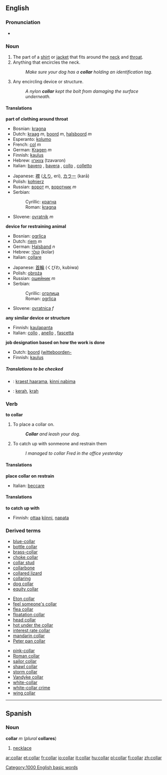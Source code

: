 {{wikipedia}}
==English==

===Pronunciation===
*{{audio|en-us-collar.ogg|Audio (US)}}

===Noun===
{{en-noun-reg}}

# The part of a [[shirt]] or [[jacket]] that fits around the [[neck]] and [[throat]].
# Anything that encircles the neck.
#:''Make sure your dog has a '''collar''' holding an identification tag.''
# Any encircling device or structure.
#:''A nylon '''collar''' kept the bolt from damaging the surface underneath.''


====Translations====

'''part of clothing around throat'''
{{top}}
*Bosnian: [[kragna#Bosnian|kragna]] {{f}}
*Dutch: [[kraag]] ''m'', [[boord]] ''m'', [[halsboord]] ''m''
*Esperanto: [[kolumo]]
*French: [[col#French|col]] ''m''
*German: [[Kragen]] ''m''
*Finnish: [[kaulus]]
*Hebrew: [[צווארון]] (tzavaron)
*Italian: [[bavero]] {{m}}, [[bavera]] {{f}}, [[collo]] {{m}}, [[colletto]]  {{m}}
{{mid}}
*Japanese: [[襟]] ([[えり]], eri), [[カラー]] (karā)
*Polish: [[kołnierz]] {{m}}
*Russian: [[ворот]] ''m'', [[воротник]] ''m''
*Serbian:
*:Cyrillic: [[крагна#Serbian|крагна]] {{f}}
*:Roman: [[kragna#Serbian|kragna]] {{f}}
*Slovene: [[ovratnik]] ''m''
{{bottom}}

'''device for restraining animal'''
{{top}}
*Bosnian: [[ogrlica#Bosnian|ogrlica]] {{f}}
*Dutch: [[riem]] ''m''
*German: [[Halsband]] ''n''
*Hebrew: [[קולר]] (kolar)
*Italian: [[collare]] {{m}}
{{mid}}
*Japanese: [[首輪]] (くびわ, kubiwa)
*Polish: [[obroża]] {{f}}
*Russian: [[ошейник]] ''m''
*Serbian:
*:Cyrillic: [[огрлица#Serbian|огрлица]] {{f}}
*:Roman: [[ogrlica#Serbian|ogrlica]] {{f}}
*Slovene: [[ovratnica]] ''f''
{{bottom}}

'''any similar device or structure'''
{{top}}
*Finnish: [[kaulapanta]]
*Italian: [[collo]] {{m}}, [[anello]] {{m}}, [[fascetta]] {{f}}
{{mid}}
{{bottom}}

'''job designation based on how the work is done'''
{{top}}
*Dutch: [[boord]] ([[witteboorden-]]
*Finnish: [[kaulus]]
{{mid}}
{{bottom}}

=====Translations to be checked=====
<!--Remove this section once all of the translations below have been moved into the tables above.-->
{{checktrans}}

*{{ttbc|Estonian}}: [[kraest haarama]], [[kinni nabima]]
*{{ttbc|Indonesian}}: [[kerah]], [[krah]]

===Verb===
'''to collar'''
#To place a collar on.
#:'''''Collar''' and leash your dog.''
#To catch up with sonmeone and restrain them
#:''I managed to collar Fred in the office yesterday''

====Translations====
'''place collar on'''
'''restrain'''
{{top}}
*Italian: [[beccare]]
{{mid}}
{{bottom}}

====Translations====
'''to catch up with'''
{{top}}
*Finnish: [[ottaa]] [[kiinni]], [[napata]]
{{mid}}
{{bottom}}

===Derived terms===
{{3column-top}}
*[[blue-collar]]
*[[bottle collar]]
*[[brass-collar]]
*[[choke collar]]
*[[collar stud]]
*[[collarbone]]
*[[collared lizard]]
*[[collaring]]
*[[dog collar]]
*[[equity collar]]
{{3column-mid}}
*[[Eton collar]]
*[[feel someone's collar]]
*[[flea collar]]
*[[floatation collar]]
*[[head collar]]
*[[hot under the collar]]
*[[interest rate collar]]
*[[mandarin collar]]
*[[Peter pan collar]]
{{3column-mid}}
*[[pink-collar]]
*[[Roman collar]]
*[[sailor collar]]
*[[shawl collar]]
*[[storm collar]]
*[[Vandyke collar]]
*[[white-collar]]
*[[white-collar crime]]
*[[wing collar]]
{{bottom}}

----

==Spanish==
===Noun===
'''collar''' ''m'' (''plural'' '''collares''')

#[[necklace]]

[[Category:1000 English basic words]]

[[ar:collar]]
[[et:collar]]
[[fr:collar]]
[[io:collar]]
[[it:collar]]
[[hu:collar]]
[[pl:collar]]
[[fi:collar]]
[[zh:collar]]